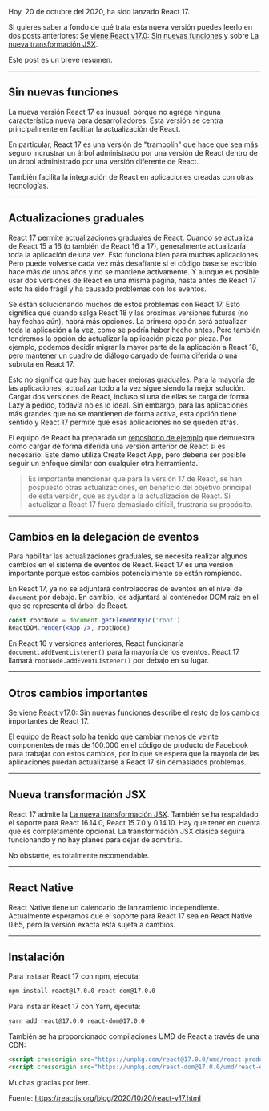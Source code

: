 


Hoy, 20 de octubre del 2020, ha sido lanzado React 17.

Si quieres saber a fondo de qué trata esta nueva versión puedes leerlo en dos posts anteriores:
[Se viene React v17.0: Sin nuevas funciones](/blog/se-viene-react-v17 "Se viene React v17.0: Sin nuevas funciones") y sobre [La nueva transformación JSX](/blog/la-nueva-transformacion-jsx-de-react "La nueva transformación JSX").

Este post es un breve resumen.

------------

## Sin nuevas funciones

La nueva versión React 17 es inusual, porque no agrega ninguna característica nueva para desarrolladores. Esta versión se centra principalmente en facilitar la actualización de React.

En particular, React 17 es una versión de "trampolín" que hace que sea más seguro incrustrar un árbol administrado por una versión de React dentro de un árbol administrado por una versión diferente de React.

También facilita la integración de React en aplicaciones creadas con otras tecnologías.

------------

## Actualizaciones graduales

React 17 permite actualizaciones graduales de React. Cuando se actualiza de React 15 a 16 (o también de React 16 a 17), generalmente actualizaría toda la aplicación de una vez. Esto funciona bien para muchas aplicaciones. Pero puede volverse cada vez más desafiante si el código base se escribió hace más de unos años y no se mantiene activamente. Y aunque es posible usar dos versiones de React en una misma página, hasta antes de React 17 esto ha sido frágil y ha causado problemas con los eventos.

Se están solucionando muchos de estos problemas con React 17. Esto significa que cuando salga React 18 y las próximas versiones futuras (no hay fechas aún), habrá más opciones.
La primera opción será actualizar toda la aplicación a la vez, como se podría haber hecho antes. Pero también tendremos la opción de actualizar la aplicación pieza por pieza. Por ejemplo, podemos decidir migrar la mayor parte de la aplicación a React 18, pero mantener un cuadro de diálogo cargado de forma diferida o una subruta en React 17.

Esto no significa que hay que hacer mejoras graduales. Para la mayoría de las aplicaciones, actualizar todo a la vez sigue siendo la mejor solución. Cargar dos versiones de React, incluso si una de ellas se carga de forma Lazy a pedido, todavía no es lo ideal. Sin embargo, para las aplicaciones más grandes que no se mantienen de forma activa, esta opción tiene sentido y React 17 permite que esas aplicaciones no se queden atrás.

El equipo de React ha preparado un [repositorio de ejemplo](https://github.com/nikosantis/react-gradual-upgrade-demo "repositorio de ejemplo") que demuestra cómo cargar de forma diferida una versión anterior de React si es necesario. Este demo utiliza Create React App, pero debería ser posible seguir un enfoque similar con cualquier otra herramienta.

> Es importante mencionar que para la versión 17 de React, se han pospuesto otras actualizaciones, en beneficio del objetivo principal de esta versión, que es ayudar a la actualización de React. Si actualizar a React 17 fuera demasiado difícil, frustraría su propósito.

------------

## Cambios en la delegación de eventos

Para habilitar las actualizaciones graduales, se necesita realizar algunos cambios en el sistema de eventos de React. React 17 es una versión importante porque estos cambios potencialmente se están rompiendo.

En React 17, ya no se adjuntará controladores de eventos en el nivel de `document` por debajo. En cambio, los adjuntará al contenedor DOM raíz en el que se representa el árbol de React.

```jsx
const rootNode = document.getElementById('root')
ReactDOM.render(<App />, rootNode)
```

En React 16 y versiones anteriores, React funcionaría `document.addEventListener()` para la mayoría de los eventos. React 17 llamará `rootNode.addEventListener()` por debajo en su lugar.

------------

## Otros cambios importantes

[Se viene React v17.0: Sin nuevas funciones](/blog/se-viene-react-v17 "Se viene React v17.0: Sin nuevas funciones") describe el resto de los cambios importantes de React 17.

El equipo de React solo ha tenido que cambiar menos de veinte componentes de más de 100.000 en el código de producto de Facebook para trabajar con estos cambios, por lo que se espera que la mayoría de las aplicaciones puedan actualizarse a React 17 sin demasiados problemas.

------------

## Nueva transformación JSX

React 17 admite la [La nueva transformación JSX](/blog/la-nueva-transformacion-jsx-de-react "La nueva transformación JSX"). También se ha respaldado el soporte para React 16.14.0, React 15.7.0 y 0.14.10. Hay que tener en cuenta que es completamente opcional. La transformación JSX clásica seguirá funcionando y no hay planes para dejar de admitirla.

No obstante, es totalmente recomendable.

------------

## React Native

React Native tiene un calendario de lanzamiento independiente. Actualmente esperamos que el soporte para React 17 sea en React Native 0.65, pero la versión exacta está sujeta a cambios.

------------

## Instalación

Para instalar React 17 con npm, ejecuta:

```bash
npm install react@17.0.0 react-dom@17.0.0
```

Para instalar React 17 con Yarn, ejecuta:

```bash
yarn add react@17.0.0 react-dom@17.0.0
```

También se ha proporcionado compilaciones UMD de React a través de una CDN:

```html
<script crossorigin src="https://unpkg.com/react@17.0.0/umd/react.production.min.js"></script>
<script crossorigin src="https://unpkg.com/react-dom@17.0.0/umd/react-dom.production.min.js"></script>
```

Muchas gracias por leer.

Fuente: https://reactjs.org/blog/2020/10/20/react-v17.html